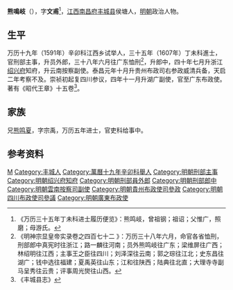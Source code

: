 '''熊鳴岐'''（{{bd|？||？||}}），字'''文甫'''<ref>《万历三十五年丁未科进士履历便览》：熊鸣岐，曾祖钢；祖诏；父惟广，照磨；母游氏。</ref>，[[江西|江西]][[南昌府|南昌府]][[丰城县|丰城县]]侯塘人，[[明朝|明朝]]政治人物。

== 生平 ==
万历十九年（1591年）辛卯科江西乡试举人，三十五年（1607年）丁未科進士，官刑部主事，升员外郎，三十八年六月往广东恤刑<ref>《明神宗显皇帝实录卷之四百七十二 》：万历三十八年六月，命官各省恤刑，刑部郎中真宪时往浙江；路一麟往河南；员外熊鸣岐往广东；梁维屏往广西；林绍明往江西；主事王之臣往四川；刘泽深往云南；郭之琮往江北；史东昌往湖广；钱中选往福建；夏禹英往山东；江和往陕西；陆典往北直；大理寺寺副马呈秀往云贵；评事周光爕往山西。</ref>，升郎中，四十年七月升浙江[[绍兴府|绍兴府]]知府，升云南按察副使。泰昌元年十月升贵州布政司右参政威清兵备，天启二年考察不及。崇祯初起复四川参议，四年十一月升湖广副使，官至广东布政使。著有《昭代王章》十五卷<ref>《丰城县志》</ref>。

== 家族 ==
兄[[熊鸣夏|熊鸣夏]]，字宗禹，万历五年进士，官吏科给事中。

==参考资料==
{{reflist}}

{{萬曆三十五年丁未科殿試金榜}}

{{Authority control}}

{{DEFAULTSORT:}}
[[Category:熊姓|M]]
[[Category:丰城人|Category:丰城人]]
[[Category:萬曆十九年辛卯科舉人|Category:萬曆十九年辛卯科舉人]]
[[Category:明朝刑部主事|Category:明朝刑部主事]]
[[Category:明朝绍兴府知府|Category:明朝绍兴府知府]]
[[Category:明朝刑部員外郎|Category:明朝刑部員外郎]]
[[Category:明朝刑部郎中|Category:明朝刑部郎中]]
[[Category:明朝雲南按察司副使|Category:明朝雲南按察司副使]]
[[Category:明朝貴州布政使司參政|Category:明朝貴州布政使司參政]]
[[Category:明朝四川布政使司參議|Category:明朝四川布政使司參議]]
[[Category:明朝廣東布政使|Category:明朝廣東布政使]]


{{明朝人物小作品}}